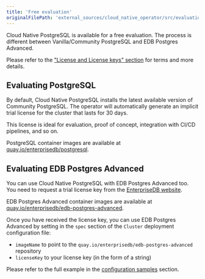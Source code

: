 ```yaml
---
title: 'Free evaluation'
originalFilePath: 'external_sources/cloud_native_operator/src/evaluation.md'
---
```



Cloud Native PostgreSQL is available for a free evaluation.
The process is different between Vanilla/Community PostgreSQL
and EDB Postgres Advanced.

Please refer to the ["License and License keys" section](license_keys.md)
for terms and more details.

## Evaluating PostgreSQL

By default, Cloud Native PostgreSQL installs the latest available
version of Community PostgreSQL. The operator will automatically
generate an implicit trial license for the cluster that lasts for
30 days.

This license is ideal for evaluation, proof of concept, integration with CI/CD pipelines, and so on.

PostgreSQL container images are available at
[quay.io/enterprisedb/postgresql](https://quay.io/repository/enterprisedb/postgresql).

## Evaluating EDB Postgres Advanced

You can use Cloud Native PostgreSQL with EDB Postgres Advanced
too. You need to request a trial license key from the
[EnterpriseDB website](https://cloud-native.enterprisedb.com).

EDB Postgres Advanced container images are available at
[quay.io/enterprisedb/edb-postgres-advanced](https://quay.io/repository/enterprisedb/edb-postgres-advanced).

Once you have received the license key, you can use EDB Postgres Advanced
by setting in the `spec` section of the `Cluster` deployment configuration file:

- `imageName` to point to the `quay.io/enterprisedb/edb-postgres-advanced` repository
- `licenseKey` to your license key (in the form of a string)

Please refer to the full example in the [configuration samples](samples.md) section.
